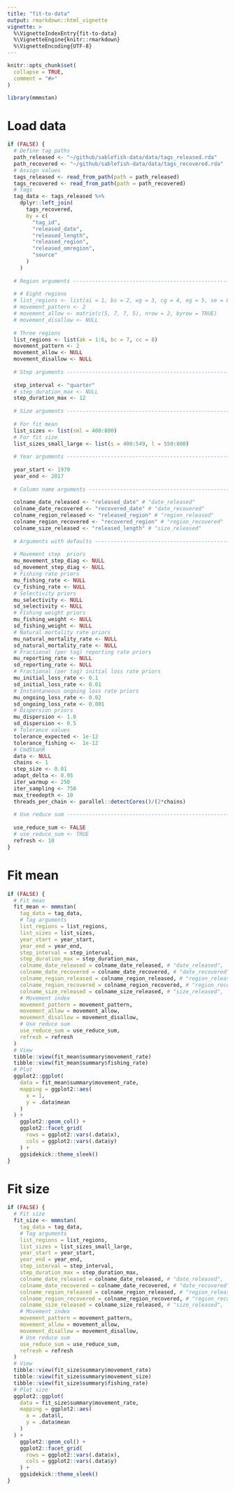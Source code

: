 ```yaml
---
title: "fit-to-data"
output: rmarkdown::html_vignette
vignette: >
  %\VignetteIndexEntry{fit-to-data}
  %\VignetteEngine{knitr::rmarkdown}
  %\VignetteEncoding{UTF-8}
---
```


```r
knitr::opts_chunk$set(
  collapse = TRUE,
  comment = "#>"
)
```

```r
library(mmmstan)
```

# Load data
```r
if (FALSE) {
  # Define tag paths
  path_released <- "~/github/sablefish-data/data/tags_released.rda"
  path_recovered <- "~/github/sablefish-data/data/tags_recovered.rda"
  # Assign values
  tags_released <- read_from_path(path = path_released)
  tags_recovered <- read_from_path(path = path_recovered)
  # Tags
  tag_data <- tags_released %>%
    dplyr::left_join(
      tags_recovered,
      by = c(
        "tag_id", 
        "released_date", 
        "released_length", 
        "released_region", 
        "released_omregion", 
        "source"
      )
    )
  
  # Region arguments -----------------------------------------------------------
  
  # # Eight regions
  # list_regions <- list(ai = 1, bs = 2, wg = 3, cg = 4, eg = 5, se = 6, bc = 7, cc = 8)
  # movement_pattern <- 2
  # movement_allow <- matrix(c(5, 7, 7, 5), nrow = 2, byrow = TRUE)
  # movement_disallow <- NULL
  
  # Three regions
  list_regions <- list(ak = 1:6, bc = 7, cc = 8)
  movement_pattern <- 2
  movement_allow <- NULL
  movement_disallow <- NULL
  
  # Step arguments -------------------------------------------------------------
  
  step_interval <- "quarter"
  # step_duration_max <- NULL
  step_duration_max <- 12
  
  # Size arguments -------------------------------------------------------------
  
  # For fit mean
  list_sizes <- list(sml = 400:800)
  # For fit size
  list_sizes_small_large <- list(s = 400:549, l = 550:800)
 
  # Year arguments -------------------------------------------------------------
  
  year_start <- 1979
  year_end <- 2017
  
  # Column name arguments ------------------------------------------------------
  
  colname_date_released <- "released_date" # "date_released"
  colname_date_recovered <- "recovered_date" # "date_recovered"
  colname_region_released <- "released_region" # "region_released"
  colname_region_recovered <- "recovered_region" # "region_recovered"
  colname_size_released <- "released_length" # "size_released"
  
  # Arguments with defaults ----------------------------------------------------
  
  # Movement step  priors
  mu_movement_step_diag <- NULL
  sd_movement_step_diag <- NULL
  # Fishing rate priors
  mu_fishing_rate <- NULL
  cv_fishing_rate <- NULL
  # Selectivity priors
  mu_selectivity <- NULL
  sd_selectivity <- NULL
  # Fishing weight priors
  mu_fishing_weight <- NULL
  sd_fishing_weight <- NULL
  # Natural mortality rate priors
  mu_natural_mortality_rate <- NULL
  sd_natural_mortality_rate <- NULL
  # Fractional (per tag) reporting rate priors
  mu_reporting_rate <- NULL
  sd_reporting_rate <- NULL
  # Fractional (per tag) initial loss rate priors
  mu_initial_loss_rate <- 0.1
  sd_initial_loss_rate <- 0.01
  # Instantaneous ongoing loss rate priors
  mu_ongoing_loss_rate <- 0.02
  sd_ongoing_loss_rate <- 0.001
  # Dispersion priors
  mu_dispersion <- 1.0
  sd_dispersion <- 0.5
  # Tolerance values
  tolerance_expected <- 1e-12
  tolerance_fishing <-  1e-12
  # CmdStanR
  data <- NULL
  chains <- 1
  step_size <- 0.01
  adapt_delta <- 0.95
  iter_warmup <- 250
  iter_sampling <- 750
  max_treedepth <- 10
  threads_per_chain <- parallel::detectCores()/(2*chains)
  
  # Use reduce sum -------------------------------------------------------------
  
  use_reduce_sum <- FALSE
  # use_reduce_sum <- TRUE
  refresh <- 10
}

```

# Fit mean
```r
if (FALSE) {
  # Fit mean
  fit_mean <- mmmstan(
    tag_data = tag_data,
    # Tag arguments
    list_regions = list_regions,
    list_sizes = list_sizes,
    year_start = year_start,
    year_end = year_end,
    step_interval = step_interval,
    step_duration_max = step_duration_max,
    colname_date_released = colname_date_released, # "date_released",
    colname_date_recovered = colname_date_recovered, # "date_recovered",
    colname_region_released = colname_region_released, # "region_released",
    colname_region_recovered = colname_region_recovered, # "region_recovered",
    colname_size_released = colname_size_released, # "size_released",
    # Movement index
    movement_pattern = movement_pattern,
    movement_allow = movement_allow,
    movement_disallow = movement_disallow,
    # Use reduce sum
    use_reduce_sum = use_reduce_sum,
    refresh = refresh
  )
  # View
  tibble::view(fit_mean$summary$movement_rate)
  tibble::view(fit_mean$summary$fishing_rate)
  # Plot
  ggplot2::ggplot(
    data = fit_mean$summary$movement_rate,
    mapping = ggplot2::aes(
      x = 1,
      y = .data$mean
    )
  ) +
    ggplot2::geom_col() +
    ggplot2::facet_grid(
      rows = ggplot2::vars(.data$x),
      cols = ggplot2::vars(.data$y)
    ) +
    ggsidekick::theme_sleek()
}
```

# Fit size
```r
if (FALSE) {
  # Fit size
  fit_size <- mmmstan(
    tag_data = tag_data,
    # Tag arguments
    list_regions = list_regions,
    list_sizes = list_sizes_small_large,
    year_start = year_start,
    year_end = year_end,
    step_interval = step_interval,
    step_duration_max = step_duration_max,
    colname_date_released = colname_date_released, # "date_released",
    colname_date_recovered = colname_date_recovered, # "date_recovered",
    colname_region_released = colname_region_released, # "region_released",
    colname_region_recovered = colname_region_recovered, # "region_recovered",
    colname_size_released = colname_size_released, # "size_released",
    # Movement index
    movement_pattern = movement_pattern,
    movement_allow = movement_allow,
    movement_disallow = movement_disallow,
    # Use reduce sum
    use_reduce_sum = use_reduce_sum,
    refresh = refresh
  )
  # View
  tibble::view(fit_size$summary$movement_rate)
  tibble::view(fit_size$summary$movement_size)
  tibble::view(fit_size$summary$fishing_rate)
  # Plot size
  ggplot2::ggplot(
    data = fit_size$summary$movement_rate,
    mapping = ggplot2::aes(
      x = .data$l,
      y = .data$mean
    )
  ) +
    ggplot2::geom_col() +
    ggplot2::facet_grid(
      rows = ggplot2::vars(.data$x),
      cols = ggplot2::vars(.data$y)
    ) +
    ggsidekick::theme_sleek()
}
```
